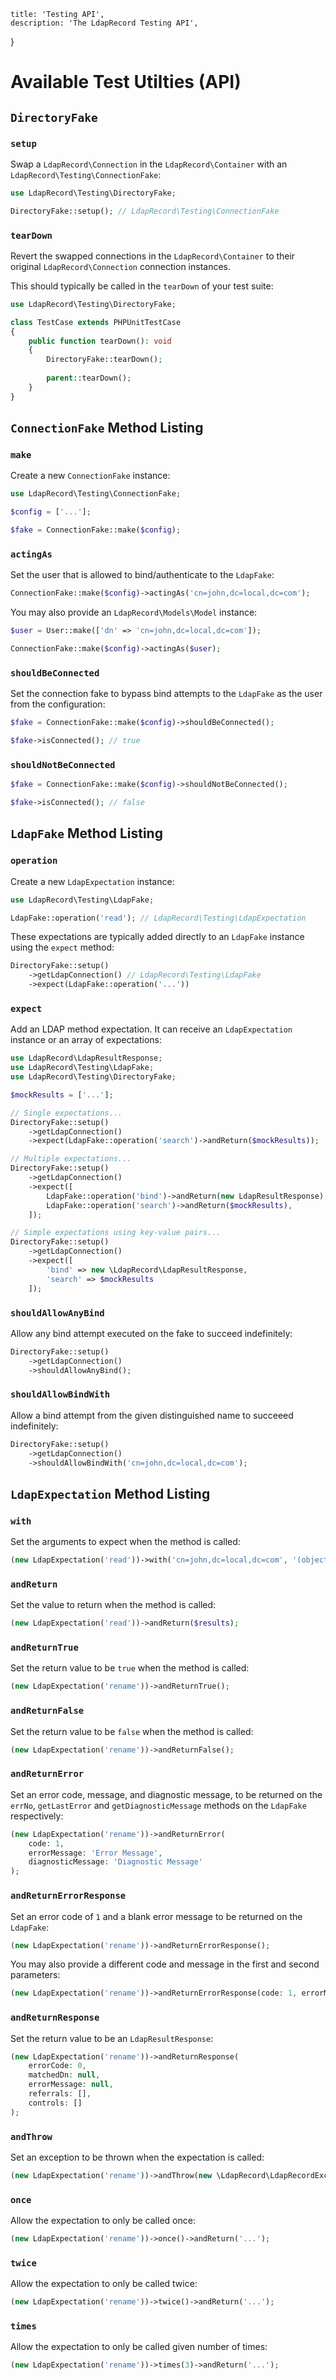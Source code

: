     title: 'Testing API',
    description: 'The LdapRecord Testing API',
}

# Available Test Utilties (API)

## `DirectoryFake`

### `setup`

Swap a `LdapRecord\Connection` in the `LdapRecord\Container` with an `LdapRecord\Testing\ConnectionFake`:

```php
use LdapRecord\Testing\DirectoryFake;

DirectoryFake::setup(); // LdapRecord\Testing\ConnectionFake
```

### `tearDown`

Revert the swapped connections in the `LdapRecord\Container` to their original `LdapRecord\Connection` connection instances.

This should typically be called in the `tearDown` of your test suite:

```php
use LdapRecord\Testing\DirectoryFake;

class TestCase extends PHPUnitTestCase
{
    public function tearDown(): void
    {
        DirectoryFake::tearDown();
        
        parent::tearDown();
    }
}
```

## `ConnectionFake` Method Listing

### `make`

Create a new `ConnectionFake` instance:

```php
use LdapRecord\Testing\ConnectionFake;

$config = ['...'];

$fake = ConnectionFake::make($config);
```

### `actingAs`

Set the user that is allowed to bind/authenticate to the `LdapFake`:

```php
ConnectionFake::make($config)->actingAs('cn=john,dc=local,dc=com');
```

You may also provide an `LdapRecord\Models\Model` instance:

```php
$user = User::make(['dn' => 'cn=john,dc=local,dc=com']);

ConnectionFake::make($config)->actingAs($user);
```

### `shouldBeConnected`

Set the connection fake to bypass bind attempts to the `LdapFake` as the user from the configuration:

```php
$fake = ConnectionFake::make($config)->shouldBeConnected();

$fake->isConnected(); // true
```

### `shouldNotBeConnected`

```php
$fake = ConnectionFake::make($config)->shouldNotBeConnected();

$fake->isConnected(); // false
```

## `LdapFake` Method Listing

### `operation`

Create a new `LdapExpectation` instance:

```php
use LdapRecord\Testing\LdapFake;

LdapFake::operation('read'); // LdapRecord\Testing\LdapExpectation
```

These expectations are typically added directly to an `LdapFake` instance using the `expect` method:

```php
DirectoryFake::setup()
    ->getLdapConnection() // LdapRecord\Testing\LdapFake
    ->expect(LdapFake::operation('...'))
```

### `expect`

Add an LDAP method expectation. It can receive an `LdapExpectation` instance or an array of expectations:

```php
use LdapRecord\LdapResultResponse;
use LdapRecord\Testing\LdapFake;
use LdapRecord\Testing\DirectoryFake;

$mockResults = ['...'];

// Single expectations...
DirectoryFake::setup()
    ->getLdapConnection()
    ->expect(LdapFake::operation('search')->andReturn($mockResults));

// Multiple expectations...
DirectoryFake::setup()
    ->getLdapConnection()
    ->expect([
        LdapFake::operation('bind')->andReturn(new LdapResultResponse),
        LdapFake::operation('search')->andReturn($mockResults),
    ]);

// Simple expectations using key-value pairs...
DirectoryFake::setup()
    ->getLdapConnection()
    ->expect([
        'bind' => new \LdapRecord\LdapResultResponse,
        'search' => $mockResults
    ]);
```

### `shouldAllowAnyBind`

Allow any bind attempt executed on the fake to succeed indefinitely:

```php
DirectoryFake::setup()
    ->getLdapConnection()
    ->shouldAllowAnyBind();
```

### `shouldAllowBindWith`

Allow a bind attempt from the given distinguished name to succeeed indefinitely:

```php
DirectoryFake::setup()
    ->getLdapConnection()
    ->shouldAllowBindWith('cn=john,dc=local,dc=com');
```

## `LdapExpectation` Method Listing

### `with`

Set the arguments to expect when the method is called:

```php
(new LdapExpectation('read'))->with('cn=john,dc=local,dc=com', '(objectclass=*)', ['objectclass', 'cn']);
```

### `andReturn`

Set the value to return when the method is called:

```php
(new LdapExpectation('read'))->andReturn($results);
```

### `andReturnTrue`

Set the return value to be `true` when the method is called:

```php
(new LdapExpectation('rename'))->andReturnTrue();
```

### `andReturnFalse`

Set the return value to be `false` when the method is called:

```php
(new LdapExpectation('rename'))->andReturnFalse();
```

### `andReturnError`

Set an error code, message, and diagnostic message, to be returned on the
`errNo`, `getLastError` and `getDiagnosticMessage` methods on the `LdapFake` respectively:

```php
(new LdapExpectation('rename'))->andReturnError(
    code: 1, 
    errorMessage: 'Error Message', 
    diagnosticMessage: 'Diagnostic Message'
);
```

### `andReturnErrorResponse`

Set an error code of `1` and a blank error message to be returned on the `LdapFake`:

```php
(new LdapExpectation('rename'))->andReturnErrorResponse();
```

You may also provide a different code and message in the first and second parameters:

```php
(new LdapExpectation('rename'))->andReturnErrorResponse(code: 1, errorMessage: 'Error Message');
```

### `andReturnResponse`

Set the return value to be an `LdapResultResponse`:

```php
(new LdapExpectation('rename'))->andReturnResponse(
    errorCode: 0,
    matchedDn: null,
    errorMessage: null,
    referrals: [],
    controls: []
);
```

### `andThrow`

Set an exception to be thrown when the expectation is called:

```php
(new LdapExpectation('rename'))->andThrow(new \LdapRecord\LdapRecordException);
```

### `once`

Allow the expectation to only be called once:

```php
(new LdapExpectation('rename'))->once()->andReturn('...');
```

### `twice`

Allow the expectation to only be called twice:

```php
(new LdapExpectation('rename'))->twice()->andReturn('...');
```

### `times`

Allow the expectation to only be called given number of times:

```php
(new LdapExpectation('rename'))->times(3)->andReturn('...');
```
